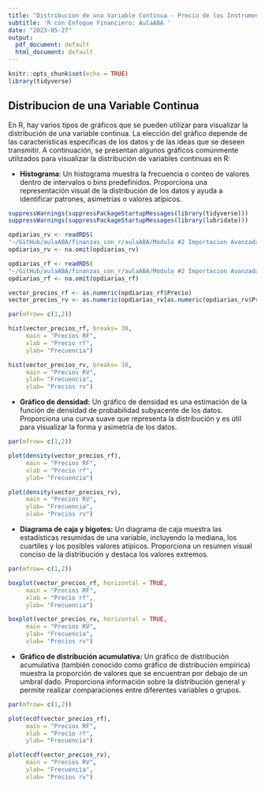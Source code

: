 ```yaml
---
title: "Distribucion de una Variable Continua - Precio de los Instrumentos Financieros"
subtitle: 'R con Enfoque Financiero: AulaABA '
date: "2023-05-27"
output:
  pdf_document: default
  html_document: default
---
```


```r
knitr::opts_chunk$set(echo = TRUE)
library(tidyverse)
```

## Distribucion de una Variable Continua

En R, hay varios tipos de gráficos que se pueden utilizar para visualizar la distribución de una variable continua. La elección del gráfico depende de las características específicas de los datos y de las ideas que se deseen transmitir. A continuación, se presentan algunos gráficos comúnmente utilizados para visualizar la distribución de variables continuas en R:

-   **Histograma**: Un histograma muestra la frecuencia o conteo de valores dentro de intervalos o bins predefinidos. Proporciona una representación visual de la distribución de los datos y ayuda a identificar patrones, asimetrías o valores atípicos.

```r
suppressWarnings(suppressPackageStartupMessages(library(tidyverse)))
suppressWarnings(suppressPackageStartupMessages(library(lubridate)))

opdiarias_rv <- readRDS(
"~/GitHub/aulaABA/finanzas_con_r/aulaABA/Modulo #2 Importacion Avanzada y Casos Practicos/Semana 4- Casos Practicos/data/operaciones_diarias_rv.rds")
opdiarias_rv <- na.omit(opdiarias_rv)

opdiarias_rf <- readRDS(
"~/GitHub/aulaABA/finanzas_con_r/aulaABA/Modulo #2 Importacion Avanzada y Casos Practicos/Semana 4- Casos Practicos/data/operaciones_diarias_rf.rds")
opdiarias_rf <- na.omit(opdiarias_rf)   

```


```r
vector_precios_rf <- as.numeric(opdiarias_rf$Precio)
vector_precios_rv <- as.numeric(opdiarias_rv[as.numeric(opdiarias_rv$Precio) <10000, ]$Precio)

par(mfrow= c(1,2))

hist(vector_precios_rf, breaks= 30,
     main = "Precios RF", 
     xlab = "Precio rf",
     ylab= "Frecuencia")

hist(vector_precios_rv, breaks= 10,
     main = "Precios RV",
     ylab= "Frecuencia", 
     xlab= "Precios rv")

```

-   **Gráfico de densidad:** Un gráfico de densidad es una estimación de la función de densidad de probabilidad subyacente de los datos. Proporciona una curva suave que representa la distribución y es útil para visualizar la forma y asimetría de los datos.

```r
par(mfrow= c(1,2))

plot(density(vector_precios_rf),
     main = "Precios RF", 
     xlab = "Precio rf",
     ylab= "Frecuencia")

plot(density(vector_precios_rv),
     main = "Precios RV",
     ylab= "Frecuencia", 
     xlab= "Precios rv")
```

-   **Diagrama de caja y bigotes:** Un diagrama de caja muestra las estadísticas resumidas de una variable, incluyendo la mediana, los cuartiles y los posibles valores atípicos. Proporciona un resumen visual conciso de la distribución y destaca los valores extremos.

```r

par(mfrow= c(1,2))

boxplot(vector_precios_rf, horizontal = TRUE, 
     main = "Precios RF", 
     xlab = "Precio rf",
     ylab= "Frecuencia")

boxplot(vector_precios_rv, horizontal = TRUE, 
     main = "Precios RV",
     ylab= "Frecuencia", 
     xlab= "Precios rv")

```

-   **Gráfico de distribución acumulativa:** Un gráfico de distribución acumulativa (también conocido como gráfico de distribución empírica) muestra la proporción de valores que se encuentran por debajo de un umbral dado. Proporciona información sobre la distribución general y permite realizar comparaciones entre diferentes variables o grupos.

```r
par(mfrow= c(1,2))

plot(ecdf(vector_precios_rf),
     main = "Precios RF", 
     xlab = "Precio rf",
     ylab= "Frecuencia")

plot(ecdf(vector_precios_rv),
     main = "Precios RV",
     ylab= "Frecuencia", 
     xlab= "Precios rv")
```

